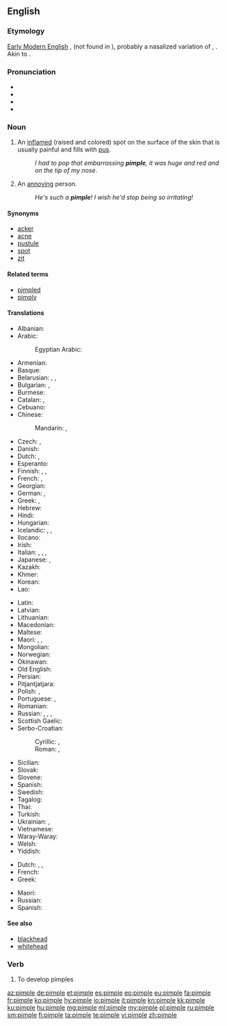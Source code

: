 ==English==
{{wikipedia}}

===Etymology===
[[w:Early Modern English|Early Modern English]] {{m|en|pimple}}, {{m|en|pumple}} (not found in {{etyl|enm|-}}), probably a nasalized variation of {{etyl|ang|en}} {{m|ang|piplian}}, {{m|ang|pyplian||to break out in pimples, show eruptions}}. Akin to {{etyl|ang|-}} {{m|ang|pipliġende||having shingles}}.

===Pronunciation===
* {{enPR|pĭm'p(ə)l}}
* {{IPA|/ˈpɪmp(ə)l/|lang=en}}
* {{audio|En-us-pimple.ogg|Audio (US)|lang=en}}
* {{rhymes|ɪmpəl|lang=en}}

===Noun===
{{en-noun}}

# An [[inflame]]d (raised and colored) spot on the surface of the skin that is usually painful and fills with [[pus]].
#: ''I had to pop that embarrassing '''pimple''', it was huge and red and on the tip of my nose''.
# {{context|slang|lang=en}} An [[annoying]] person.
#: ''He's such a '''pimple'''! I wish he'd stop being so irritating!''

====Synonyms====
* [[acker]] {{qualifier|old Australian slang}}
* [[acne]]
* [[pustule]]
* [[spot]] {{qualifier|UK|slang}}
* [[zit]] {{qualifier|US|slang}}

====Related terms====
* [[pimpled]]
* [[pimply]]

====Translations====
{{trans-top|inflamed spot on the surface of the skin}}
* Albanian: {{t|sq|puçërr}}
* Arabic: {{t|ar|بَثْرَة|f}}
*: Egyptian Arabic: {{t|arz|حبة|f|tr=ḥaba|sc=Arab}}
* Armenian: {{t|hy|պզուկ}}
* Basque: {{t-needed|eu}}
* Belarusian: {{t|be|прышч|m|sc=Cyrl}}, {{t|be|ву́гар|m|sc=Cyrl}}, {{t|be|вуго́р|m|sc=Cyrl}}
* Bulgarian: {{t+|bg|пъ̀пка|f}}, {{t|bg|пъ̀пчица|f}}
* Burmese: {{t-needed|my}}
* Catalan: {{t|ca|bua|f}}, {{t|ca|buba|f}}
* Cebuano: {{t|ceb|bugas}}
* Chinese:
*: Mandarin: {{t+|cmn|疙瘩|tr=gēda|sc=Hani}}, {{t+|cmn|丘疹|tr=qiūzhěn|sc=Hani}}
* Czech: {{t|cs|uher|m}}, {{t|cs|pupínek|m}}
* Danish: {{t|da|filipens}}
* Dutch: {{t+|nl|puist|f}}, {{t|nl|pukkel}}
* Esperanto: {{t|eo|akno}}
* Finnish: {{t+|fi|näppy}}, {{t+|fi|finni}}, {{t|fi|märkänäppylä}}
* French: {{t+|fr|bouton|m}}, {{t+|fr|pustule|f}}
* Georgian: {{t|ka|მუწუკი|sc=Geor}}
* German: {{t+|de|Pickel|m}}, {{t|de|Oas|n}} {{qualifier|Bavaria}}
* Greek: {{t+|el|σπυρί|n}}, {{t+|el|σπυράκι|n}}
* Hebrew: {{t|he|פצעון}}
* Hindi: {{t|hi|मुंहासा|m|tr=munhāsā|sc=Deva}}
* Hungarian: {{t+|hu|pattanás}}
* Icelandic: {{t|is|nabbi|m}}, {{t+|is|bóla|f}}, {{t+|is|graftarbóla|f}}
* Ilocano: {{t|ilo|kamuro}}
* Irish: {{t|ga|goirín|m}}
* Italian: {{t+|it|pustola}}, {{t|it|pustoletta}}, {{t|it|brufolo|m}}, {{t|it|foruncoloso|m}}
* Japanese: {{t+|ja|面皰|tr=にきび, níkibi}}, {{t|ja|丘疹|tr=きゅうしん, kyūshin}}
* Kazakh: {{t|kk|безеу|tr=bezew|sc=Cyrl}}
* Khmer: {{t+|km|មុន|tr=mŭn|sc=Khmr}}
* Korean: {{t+|ko|여드름|sc=Hang}}
* Lao: {{t-needed|lo}}
{{trans-mid}}
* Latin: {{t|la|pustula|f}}
* Latvian: {{t|lv|pūte|f}}
* Lithuanian: {{t|lt|spuogas|m}}
* Macedonian: {{t|mk|бубула|f|sc=Cyrl}}
* Maltese: {{t-needed|mt}}
* Maori: {{t|mi|kiritona}}, {{t|mi|para}}, {{t|mi|mariao}}
* Mongolian: {{t|mn|батга|sc=Cyrl}}
* Norwegian: {{t+|no|kvise|c}}
* Okinawan: {{t|ryu|にくん|tr=nikun}}
* Old English: {{t-needed|ang}}
* Persian: {{t+|fa|جوش|tr=juš}}
* Pitjantjatjara: {{t-needed|pjt}}
* Polish: {{t+|pl|pryszcz|m}}, {{t+|pl|krosta|f}}
* Portuguese: {{t+|pt|borbulha|f}}, {{t+|pt|espinha|f}}
* Romanian: {{t+|ro|coș}}
* Russian: {{t+|ru|прыщ|m}}, {{t+|ru|пры́щик|m}}, {{t+|ru|у́горь|m}}, {{t+|ru|па́пула|f|sc=Cyrl}}
* Scottish Gaelic: {{t|gd|pluc|m}}
* Serbo-Croatian:
*: Cyrillic: {{t|sh|бубуљица|f|sc=Cyrl}}, {{t|sh|пришт|m|sc=Cyrl}}
*: Roman: {{t+|sh|bubuljica|f}}, {{t+|sh|prišt|m}}
* Sicilian: {{t+|scn|brufulu|m}}
* Slovak: {{t|sk|pupienok|m}}
* Slovene: {{t|sl|pustula|f}}
* Spanish: {{t+|es|espinilla|f}}
* Swedish: {{t+|sv|finne|c}}
* Tagalog: {{t|tl|tagihawat}}
* Thai: {{t+|th|สิว|tr=sĭw}}
* Turkish: {{t+|tr|sivilce}}
* Ukrainian: {{t|uk|прищ|m|sc=Cyrl}}, {{t|uk|вуго́р|m|sc=Cyrl}}
* Vietnamese: {{t|vi|mụn nhọt}}
* Waray-Waray: {{t|war|punggod}}
* Welsh: {{t|cy|tosyn|m}}
* Yiddish: {{t-needed|yi}}
{{trans-bottom}}

{{trans-top|annoying person}}
* Dutch: {{t+|nl|etter|m}}, {{t|nl|puistenkop|m}}, {{t+|nl|ellendeling|m}}
* French: {{t+|fr|casse-couilles|m}}
* Greek: {{t|el|κακό σπυρί|n}}
{{trans-mid}}
* Maori: {{t|mi|pōrearea}}
* Russian: {{t+|ru|негодя́й|m}}
* Spanish: {{t+|es|pendejo|m}}
{{trans-bottom}}

====See also====
* [[blackhead]]
* [[whitehead]]

===Verb===
{{en-verb|pimpl|ed}}

# To develop pimples

[[az:pimple]]
[[de:pimple]]
[[et:pimple]]
[[es:pimple]]
[[eo:pimple]]
[[eu:pimple]]
[[fa:pimple]]
[[fr:pimple]]
[[ko:pimple]]
[[hy:pimple]]
[[io:pimple]]
[[it:pimple]]
[[kn:pimple]]
[[kk:pimple]]
[[ku:pimple]]
[[hu:pimple]]
[[mg:pimple]]
[[ml:pimple]]
[[my:pimple]]
[[pl:pimple]]
[[ru:pimple]]
[[sm:pimple]]
[[fi:pimple]]
[[ta:pimple]]
[[te:pimple]]
[[vi:pimple]]
[[zh:pimple]]